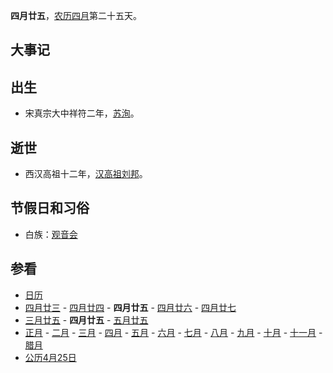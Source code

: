 {{Lunar04Calendar}}
'''四月廿五'''，[[农历|农历]][[四月_(农历)|四月]]第二十五天。

==大事记==

==出生==
*宋真宗大中祥符二年，[[苏洵|苏洵]]。

==逝世==
*西汉高祖十二年，[[汉高祖|汉高祖]][[刘邦|刘邦]]。

==节假日和习俗==
*白族：[[观音会|观音会]]

==参看==
*[[历史上的今天|日历]]
*[[四月廿三|四月廿三]] - [[四月廿四|四月廿四]] - '''四月廿五''' - [[四月廿六|四月廿六]] - [[四月廿七|四月廿七]] 
*[[三月廿五|三月廿五]] - '''四月廿五''' - [[五月廿五|五月廿五]]
*[[正月|正月]] - [[二月_(农历)|二月]] - [[三月_(农历)|三月]] - [[四月_(农历)|四月]] - [[五月_(农历)|五月]] - [[六月_(农历)|六月]] - [[七月_(农历)|七月]] - [[八月_(农历)|八月]] - [[九月_(农历)|九月]] - [[十月_(农历)|十月]] - [[十一月_(农历)|十一月]] - [[腊月|腊月]]
*[[公历|公历]][[4月25日|4月25日]]